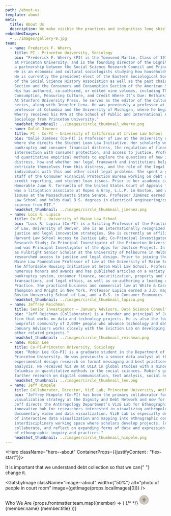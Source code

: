 ```yaml
---
path: /about-us
template: about
meta:
  title: About Us
  description: We make visible the practices and indignities long shielded from the light.
embeddedImages:
  - ../images/gallery-9.jpg
team:
  - name: Frederick F. Wherry
    title: PI - Princeton University, Sociology
    bio: "Frederick F. Wherry (PI) is the Townsend Martin, Class of 1917 Professor of Sociology 
    at Princeton University, and is the founding director of the Dignity and Debt Network, 
    a partnership between the Social Science Research Council and Princeton University. 
    He is an economic and cultural sociologists studying how households experience and navigate debt. 
    He is currently the president-elect of the Eastern Sociological Society and the past president 
    of the Social Science History Association as well as the past chair of the Economic Sociology 
    Section and the Consumers and Consumption Section of the American Sociological Association. 
    His has authored, co-authored, or edited nine volumes, including The Oxford Handbook of 
    Consumption, Measuring Culture, and Credit Where It’s Due: Rethinking Financial Citizenship. 
    At Stanford University Press, he serves as the editor of the Culture and Economic Life book 
    series, along with Jennifer Lena. He was previously a professor at Yale and an associate 
    professor at Columbia and the University of Michigan, where he began his career. Professor 
    Wherry received his MPA at the School of Public and International Affairs and his PhD in 
    Sociology from Princeton University."
    headshot_thumbnail: ../images/circle_thumbnail_wherry.png
  - name: Dalié Jimenez
    title: PI - Co-PI – University of California at Irvine Law School
    bio: "Dalié Jiménez (Co-PI) is Professor of Law at the University of California at Irvine, 
    where she directs the Student Loan Law Initiative. Her scholarly work focuses on contracts, 
    bankruptcy and consumer financial distress, the regulation of financial products and its 
    intersection with consumer protection, and access to justice. Professor Jiménez uses qualitative 
    nd quantitative empirical methods to explore the questions of how individuals cope with financial 
    distress, how and whether our legal framework and institutions help or hinder individuals 
    extricate themselves from this distress, and the role of the legal profession in helping 
    individuals with this and other civil legal problems. She spent a year as part of the founding 
    staff of the Consumer Financial Protection Bureau working on debt collection, debt relief, 
    credit reporting, and student loan issues. Prior to her academic career, she clerked for the 
    Honorable Juan R. Torruella of the United States Court of Appeals for the First Circuit, 
    was a litigation associate at Ropes & Gray, L.L.P. in Boston, and worked on consumer protection 
    issues at the Massachusetts State Senate. Professor Jiménez earned a J.D. cum laude from Harvard 
    Law School and holds dual B.S. degrees in electrical engineering/computer science and political 
    science from MIT."
    headshot_thumbnail: ../images/circle_thumbnail_jimenez.png
  - name: Lois R. Lupica
    title: Co-PI – University of Maine Law School
    bio: "Lois R. Lupica (Co-PI) is a Visiting Professor of the Practice of Law at the Sturm College 
    of Law, University of Denver. She is an internationally recognized expert in access to civil 
    justice and legal innovation strategies. She is currently an affiliated faculty member at the 
    Harvard Law School Access to Justice Lab; Co-Principal Investigator of the Financial Distress 
    Research Study; Co-Principal Investigator of the Princeton University Debt Collection Lab; 
    and was Principal Investigator of the Apps for Justice Project. In 2019 Professor Lupica served 
    as Fulbright Senior Scholar at the University of Melbourne in Melbourne, Australia, where she 
    researched access to justice and legal design. Prior to joining the law school, she was the 
    Maine Law Foundation Professor of Law at the University of Maine School of Law and Director of 
    the Affordable Housing Initiative at Seton Hall Law School. Professor Lupica is the recipient of 
    numerous honors and awards and has published articles on a variety of topics including the 
    bankruptcy system, consumer finance, securitization, property and contract theory, secured 
    transactions, and legal ethics, as well as co-authoring a leading casebook on Bankruptcy Law & 
    Practice. She practiced business and commercial law at White & Case, Arnold & Porter and 
    Thompson and Knight in New York. Professor Lupica earned a J.D. magna cum laude from 
    Boston University School of Law, and a B.S. in Consumer Economics from Cornell University."
    headshot_thumbnail: ../images/circle_thumbnail_lupica.png
  - name: Jeffrey Reichman
    title: Senior investigator – January Advisors, Data Science Consulting
    bio: "Jeff Reichman (Collaborator) is a founder and principal of January Advisors, a consulting 
    firm that works on data and technology projects. He is also the founder of Sketch City, a 
    nonprofit community of 2,000+ people who advance technology and data in public decision making. 
    January Advisors works closely with the Eviction Lab on developing their eviction tracker and on 
    other related projects."
    headshot_thumbnail: ../images/circle_thumbnail_reichman.png
  - name: Robin Lee
    title: Co-PI—Princeton University, Sociology
    bio: "Robin Lee (Co-PI) is a graduate student in the Department of Sociology at 
    Princeton University. He was previously a senior data analyst at the New York Times where he did 
    experimental design research on format messaging and best practices for reproducible data 
    analysis. He received his BA at UCLA in global studies with a minor in statistics and his MA at 
    Columbia in quantitative methods in the social sciences. Robin’s goals at Princeton include 
    further research on digital communication, text analysis, social networks, and social movements."
    headshot_thumbnail: ../images/circle_thumbnail_lee.png
  - name: Jeff Himpele
    title: Collaborator, Director, VizE Lab, Princeton University, Anthropology
    bio: "Jeffrey Himpele (Co-PI) has been the primary collaborator for developing the 
    visualization strategy at the Dignity and Debt Network and now for the Debt Collection Lab. 
    Jeff directs the Anthropology Department’s VizE Lab for Ethnographic Data Visualization, an 
    innovative hub for researchers interested in visualizing anthropological knowledge through 
    documentary video and data visualization. VizE Lab is especially devoted to bringing methods 
    of interactive data visualization and mapping into ethnographic contexts. It is a vibrant 
    interdisciplinary working space where scholars develop projects, learn new techniques, 
    collaborate, and reflect on expanding forms of data and expression that are shaping the future 
    of ethnographic inquiry and practices."
    headshot_thumbnail: ../images/circle_thumbnail_himpele.png
---
```



<Hero className="hero--about" ContainerProps={{justifyContent : "flex-start"}}>

<Typography className="hero__text">
  It is important that we understand debt collection so that we can{" "}
  <span>change it.</span>
</Typography>

</Hero>

<Block>

<GatsbyImage
  className="image--about"
  width={"50%"}
  alt="photo of people in court room"
  image={getImage(props.localImages[0])}
/>

<Grid container spacing={3}>
  <Grid item xs={12} md={4} lg={5}>
    <Typography component="h2" variant="underline">
      Who We Are
    </Typography>
  </Grid>
  <Grid item xs={12} md={8} lg={7}>
    <Grid className="list--team" component="ul" container>
      <Modal members={props.frontmatter.team}>
        {props.frontmatter.team.map((member) => (
          <Box mt={2} mb={2}>
            <Box position={"relative"} width={100}>
              {/* <StaticImage
                className="image--team-thumbnail"
                layout="fixed"
                width={100}
                height={100}
                src={`${member.headshot_thumbnail}`}
                alt="headshot"
              /> */}
              <GatsbyImage
                className="image--team-thumbnail"
                width={"100px"}
                alt={`headshot of ${member.name}`}
                image={getImage(member.headshot_thumbnail)}
              />
              <svg
                className="expand"
                width="30"
                height="30"
                viewBox="0 0 30 30"
                fill="none"
                xmlns="http://www.w3.org/2000/svg"
              >
                <circle cx="15" cy="15" r="15" fill="#CDC7BE" />
                <rect x="14" y="8" width="2" height="14" fill="#595247" />
                <rect
                  x="22"
                  y="14"
                  width="2"
                  height="14"
                  transform="rotate(90 22 14)"
                  fill="#595247"
                />
              </svg>
            </Box>
            <Typography component="p" variant="h5">
              {member.name}
            </Typography>
            <Typography color="grey" variant="body2">
              {member.title}
            </Typography>
          </Box>
        ))}
      </Modal>
    </Grid>
  </Grid>
</Grid>

</Block>
